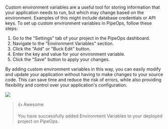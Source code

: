 Custom environment variables are a useful tool for storing information that your application needs to run, but which may change based on the environment. Examples of this might include database credentials or API keys. To set up custom environment variables in PipeOps, follow these steps:

1. Go to the "Settings" tab of your project in the PipeOps dashboard.
2. Navigate to the "Environment Variables" section.
3. Click the "Add" or "Buck Edit" button.
4. Enter the key and value for your environment variable.
5. Click the "Save" button to apply your changes.

By adding custom environment variables in this way, you can easily modify and update your application without having to make changes to your source code. This can save time and reduce the risk of errors, while also providing flexibility and control over your application's configuration.

![](https://files.readme.io/8fa1b23-image.png)

> 👍 Awesome
> 
> You have successfully added Environment Variables to your deployed project on PipeOps.